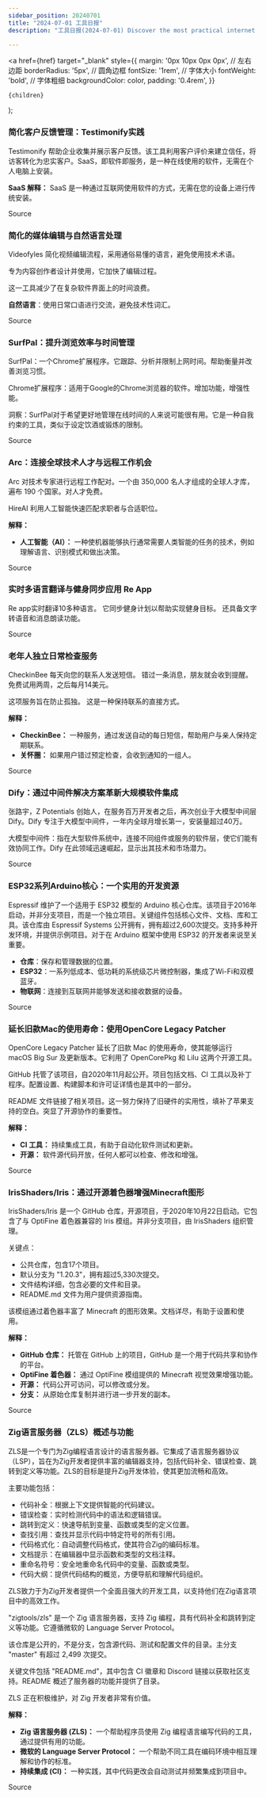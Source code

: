 ```yaml
---
sidebar_position: 20240701
title: "2024-07-01 工具日报"
description: "工具日报(2024-07-01) Discover the most practical internet software, AI tools, and products of 2024 through the Tools Daily!"

---
```



  <a
    href={href}
    target="_blank"
    style={{
      margin: '0px 10px 0px 0px', // 左右边距
      borderRadius: '5px', // 圆角边框
      fontSize: '1rem', // 字体大小
      fontWeight: 'bold', // 字体粗细
      backgroundColor: color,
      padding: '0.4rem',
    }}
  >
    {children}
  </a>
);

### 简化客户反馈管理：Testimonify实践

Testimonify 帮助企业收集并展示客户反馈。该工具利用客户评价来建立信任，将访客转化为忠实客户。SaaS，即软件即服务，是一种在线使用的软件，无需在个人电脑上安装。

**SaaS 解释：** SaaS 是一种通过互联网使用软件的方式，无需在您的设备上进行传统安装。

<Link href="https://www.producthunt.com/posts/testimonify" color="#B0C4DE">Source</Link>

### 简化的媒体编辑与自然语言处理

Videofyles 简化视频编辑流程，采用通俗易懂的语言，避免使用技术术语。

专为内容创作者设计并使用，它加快了编辑过程。

这一工具减少了在复杂软件界面上的时间浪费。

**自然语言**：使用日常口语进行交流，避免技术性词汇。

<Link href="https://www.producthunt.com/posts/videofyles" color="#B0C4DE">Source</Link>

### SurfPal：提升浏览效率与时间管理

SurfPal：一个Chrome扩展程序。它跟踪、分析并限制上网时间。帮助衡量并改善浏览习惯。

Chrome扩展程序：适用于Google的Chrome浏览器的软件。增加功能，增强性能。

洞察：SurfPal对于希望更好地管理在线时间的人来说可能很有用。它是一种自我约束的工具，类似于设定饮酒或锻炼的限制。

<Link href="https://www.producthunt.com/posts/surfpal" color="#B0C4DE">Source</Link>

### Arc：连接全球技术人才与远程工作机会

Arc 对技术专家进行远程工作配对。一个由 350,000 名人才组成的全球人才库，遍布 190 个国家。对人才免费。

HireAI 利用人工智能快速匹配求职者与合适职位。

**解释：**
- **人工智能（AI）：** 一种使机器能够执行通常需要人类智能的任务的技术，例如理解语言、识别模式和做出决策。

<Link href="https://www.producthunt.com/posts/arc-3-0" color="#B0C4DE">Source</Link>

### 实时多语言翻译与健身同步应用 Re App

Re app实时翻译10多种语言。
它同步健身计划以帮助实现健身目标。
还具备文字转语音和消息朗读功能。

<Link href="https://x.com/imxiaohu/status/1807411367340880087" color="#B0C4DE">Source</Link>

### 老年人独立日常检查服务

CheckinBee 每天向您的联系人发送短信。
错过一条消息，朋友就会收到提醒。
免费试用两周，之后每月14美元。

这项服务旨在防止孤独。
这是一种保持联系的直接方式。

**解释：**
- **CheckinBee：** 一种服务，通过发送自动的每日短信，帮助用户与亲人保持定期联系。
- **关怀圈：** 如果用户错过预定检查，会收到通知的一组人。

<Link href="https://www.producthunt.com/posts/checkinbee-2" color="#B0C4DE">Source</Link>

### Dify：通过中间件解决方案革新大规模软件集成

张路宇，Z Potentials 创始人，在服务百万开发者之后，再次创业于大模型中间层 Dify。Dify 专注于大模型中间件，一年内全球月增长第一，安装量超过40万。

大模型中间件：指在大型软件系统中，连接不同组件或服务的软件层，使它们能有效协同工作。Dify 在此领域迅速崛起，显示出其技术和市场潜力。

<Link href="https://x.com/hongming731/status/1807319213591425362" color="#B0C4DE">Source</Link>

### ESP32系列Arduino核心：一个实用的开发资源

Espressif 维护了一个适用于 ESP32 模型的 Arduino 核心仓库。该项目于2016年启动，并非分支项目，而是一个独立项目。关键组件包括核心文件、文档、库和工具。该仓库由 Espressif Systems 公开拥有，拥有超过2,600次提交。支持多种开发环境，并提供示例项目。对于在 Arduino 框架中使用 ESP32 的开发者来说至关重要。

- **仓库**：保存和管理数据的位置。
- **ESP32**：一系列低成本、低功耗的系统级芯片微控制器，集成了Wi-Fi和双模蓝牙。
- **物联网**：连接到互联网并能够发送和接收数据的设备。

<Link href="https://github.com/espressif/arduino-esp32" color="#B0C4DE">Source</Link>

### 延长旧款Mac的使用寿命：使用OpenCore Legacy Patcher

OpenCore Legacy Patcher 延长了旧款 Mac 的使用寿命，使其能够运行 macOS Big Sur 及更新版本。它利用了 OpenCorePkg 和 Lilu 这两个开源工具。

GitHub 托管了该项目，自2020年11月起公开。项目包括文档、CI 工具以及补丁程序。配置设置、构建脚本和许可证详情也是其中的一部分。

README 文件链接了相关项目。这一努力保持了旧硬件的实用性，填补了苹果支持的空白。突显了开源协作的重要性。

**解释：**
- **CI 工具：** 持续集成工具，有助于自动化软件测试和更新。
- **开源：** 软件源代码开放，任何人都可以检查、修改和增强。

<Link href="https://github.com/dortania/OpenCore-Legacy-Patcher" color="#B0C4DE">Source</Link>

### IrisShaders/Iris：通过开源着色器增强Minecraft图形

IrisShaders/Iris 是一个 GitHub 仓库，开源项目，于2020年10月22日启动。它包含了与 OptiFine 着色器兼容的 Iris 模组。并非分支项目，由 IrisShaders 组织管理。

关键点：
- 公共仓库，包含17个项目。
- 默认分支为 "1.20.3"，拥有超过5,330次提交。
- 文件结构详细，包含必要的文件和目录。
- README.md 文件为用户提供资源指南。

该模组通过着色器丰富了 Minecraft 的图形效果。文档详尽，有助于设置和使用。

**解释：**
- **GitHub 仓库：** 托管在 GitHub 上的项目，GitHub 是一个用于代码共享和协作的平台。
- **OptiFine 着色器：** 通过 OptiFine 模组提供的 Minecraft 视觉效果增强功能。
- **开源：** 代码公开可访问，可以修改或分发。
- **分支：** 从原始仓库复制并进行进一步开发的副本。

<Link href="https://github.com/IrisShaders/Iris" color="#B0C4DE">Source</Link>

### Zig语言服务器（ZLS）概述与功能

ZLS是一个专门为Zig编程语言设计的语言服务器。它集成了语言服务器协议（LSP），旨在为Zig开发者提供丰富的编辑器支持，包括代码补全、错误检查、跳转到定义等功能。ZLS的目标是提升Zig开发体验，使其更加流畅和高效。

主要功能包括：
- 代码补全：根据上下文提供智能的代码建议。
- 错误检查：实时检测代码中的语法和逻辑错误。
- 跳转到定义：快速导航到变量、函数或类型的定义位置。
- 查找引用：查找并显示代码中特定符号的所有引用。
- 代码格式化：自动调整代码格式，使其符合Zig的编码标准。
- 文档提示：在编辑器中显示函数和类型的文档注释。
- 重命名符号：安全地重命名代码中的变量、函数或类型。
- 代码大纲：提供代码结构的概览，方便导航和理解代码组织。

ZLS致力于为Zig开发者提供一个全面且强大的开发工具，以支持他们在Zig语言项目中的高效工作。

"zigtools/zls" 是一个 Zig 语言服务器，支持 Zig 编程，具有代码补全和跳转到定义等功能。它遵循微软的 Language Server Protocol。

该仓库是公开的，不是分支，包含源代码、测试和配置文件的目录。主分支 "master" 有超过 2,499 次提交。

关键文件包括 "README.md"，其中包含 CI 徽章和 Discord 链接以获取社区支持。README 概述了服务器的功能并提供了目录。

ZLS 正在积极维护，对 Zig 开发者非常有价值。

**解释：**
- **Zig 语言服务器 (ZLS)：** 一个帮助程序员使用 Zig 编程语言编写代码的工具，通过提供有用的功能。
- **微软的 Language Server Protocol：** 一个帮助不同工具在编码环境中相互理解和协作的标准。
- **持续集成 (CI)：** 一种实践，其中代码更改会自动测试并频繁集成到项目中。

<Link href="https://github.com/zigtools/zls" color="#B0C4DE">Source</Link>

